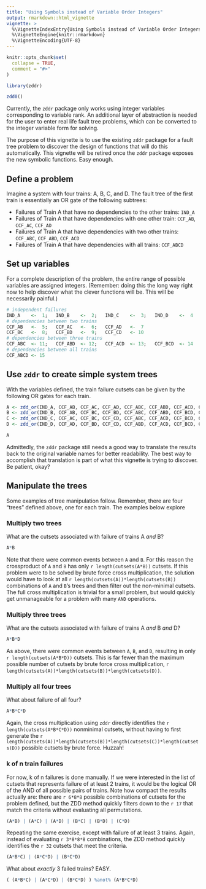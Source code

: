 ```yaml
---
title: "Using Symbols instead of Variable Order Integers"
output: rmarkdown::html_vignette
vignette: >
  %\VignetteIndexEntry{Using Symbols instead of Variable Order Integers}
  %\VignetteEngine{knitr::rmarkdown}
  %\VignetteEncoding{UTF-8}
---
```


```r
knitr::opts_chunk$set(
  collapse = TRUE,
  comment = "#>"
)
```

```r
library(zddr)
```

```r
zdd0()
```

Currently, the `zddr` package only works using integer variables corresponding
to variable rank. An additional layer of abstraction is needed for the user to
enter real life fault tree problems, which can be converted to the integer
variable form for solving.

The purpose of this vignette is to use the existing `zddr` package for a fault
tree problem to discover the design of functions that will do this 
automatically. This vignette will be retired once the `zddr` package exposes
the new symbolic functions. Easy enough.

## Define a problem

Imagine a system with four trains: A, B, C, and D. The fault tree of the first
train is essentially an OR gate of the following subtrees:

* Failures of Train A that have no dependencies to the other trains: 
  `IND_A`
* Failures of Train A that have dependencies with one other train: 
  `CCF_AB`, `CCF_AC`, `CCF_AD`
* Failures of Train A that have dependencies with two other trains:
  `CCF_ABC`, `CCF_ABD`, `CCF_ACD`
* Failures of Train A that have dependencies with all trains:
  `CCF_ABCD`

## Set up variables

For a complete description of the problem, the entire range of possible 
variables are assigned integers. (Remember: doing this the long way right now to
help discover what the clever functions will be. This will be necessarily 
painful.)

```r
# independent failures
IND_A    <-  1;   IND_B    <-  2;   IND_C    <-  3;   IND_D    <-  4
# dependencies between two trains
CCF_AB   <-  5;   CCF_AC   <-  6;   CCF_AD   <-  7
CCF_BC   <-  8;   CCF_BD   <-  9;   CCF_CD   <- 10
# dependencies between three trains
CCF_ABC  <- 11;   CCF_ABD  <- 12;   CCF_ACD  <- 13;   CCF_BCD  <- 14
# dependencies between all trains
CCF_ABCD <- 15
```

## Use `zddr` to create simple system trees

With the variables defined, the train failure cutsets can be given by the 
following OR gates for each train.

```r
A <- zdd_or(IND_A, CCF_AB, CCF_AC, CCF_AD, CCF_ABC, CCF_ABD, CCF_ACD, CCF_ABCD)
B <- zdd_or(IND_B, CCF_AB, CCF_BC, CCF_BD, CCF_ABC, CCF_ABD, CCF_BCD, CCF_ABCD)
C <- zdd_or(IND_C, CCF_AC, CCF_BC, CCF_CD, CCF_ABC, CCF_ACD, CCF_BCD, CCF_ABCD)
D <- zdd_or(IND_D, CCF_AD, CCF_BD, CCF_CD, CCF_ABD, CCF_ACD, CCF_BCD, CCF_ABCD)
```

```r
A
```

Admittedly, the `zddr` package still needs a good way to translate the results
back to the original variable names for better readability. The best way to 
accomplish that translation is part of what this vignette is trying to discover.
Be patient, okay?

## Manipulate the trees

Some examples of tree manipulation follow. Remember, there are four "trees" 
defined above, one for each train. The examples below explore 

### Multiply two trees

What are the cutsets associated with failure of trains A _and_ B? 

```r
A*B
```

Note that there were common events between `A` and `B`. For this reason
the crossproduct of `A` and `B` has only `r length(cutsets(A*B))` cutsets. If 
this problem were to be solved by brute force cross multiplication, the solution
would have to look at all `r length(cutsets(A))*length(cutsets(B))` combinations
of `A` and `B`'s trees and then filter out the non-minimal cutsets. The full
cross multiplication is trivial for a small problem, but would quickly get 
unmanageable for a problem with many `AND` operations. 

### Multiply three trees

What are the cutsets associated with failure of trains A _and_ B _and_ D?

```r
A*B*D
```

As above, there were common events between `A`, `B`, and `D`, resulting in only
`r length(cutsets(A*B*D))` cutsets. This is far fewer than the maximum possible
number of cutsets by brute force cross multiplication,
`r length(cutsets(A))*length(cutsets(B))*length(cutsets(D))`.

### Multiply all four trees

What about failure of all four?

```r
A*B*C*D
```

Again, the cross multiplication using `zddr` directly identifies the 
`r length(cutsets(A*B*C*D))` nonminimal cutsets, without having to first 
generate the 
`r length(cutsets(A))*length(cutsets(B))*length(cutsets(C))*length(cutsets(D))`
possible cutsets by brute force. Huzzah!


### k of n train failures

For now, k of n failures is done manually. If we were interested in the list
of cutsets that represents failure of at least 2 trains, it would be the 
logical OR of the AND of all possible pairs of trains. Note how compact the 
results actually are: there are `r 6*8*8` possible combinations of cutsets for 
the problem defined, but the ZDD method quickly filters down to the `r 17` that
match the criteria without evaluating all permutations.

```r
(A*B) | (A*C) | (A*D) | (B*C) | (B*D) | (C*D)
```

Repeating the same exercise, except with failure of at least 3 trains. Again, 
instead of evaluating `r 3*8*8*8` combinations, the ZDD method quickly 
identifies the `r 32` cutsets that meet the criteria.

```r
(A*B*C) | (A*C*D) | (B*C*D) 
```

What about _exactly_ 3 failed trains? EASY.

```r
( (A*B*C) | (A*C*D) | (B*C*D) ) %anot% (A*B*C*D)
```


